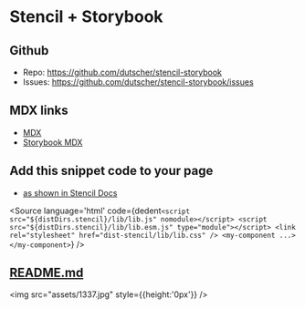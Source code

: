 
<Meta title="Getting Started" />

# Stencil + Storybook

## Github
- Repo: https://github.com/dutscher/stencil-storybook
- Issues: https://github.com/dutscher/stencil-storybook/issues

## MDX links
- [MDX](https://mdxjs.com/getting-started)
- [Storybook MDX](https://storybook.js.org/docs/react/api/mdx)

## Add this snippet code to your page
- [as shown in Stencil Docs](https://stenciljs.com/docs/output-targets#differential-bundling)

<Source
  language='html'
  code={dedent`
     <script src="${distDirs.stencil}/lib/lib.js" nomodule></script>
     <script src="${distDirs.stencil}/lib/lib.esm.js" type="module"></script>
     <link rel="stylesheet" href="dist-stencil/lib/lib.css" />
     <my-component ...></my-component>
  `}
/>

## [README.md](https://github.com/dutscher/stencil-storybook/blob/main/README.md)
<Description markdown={markdown} />

<img src="assets/1337.jpg" style={{height:'0px'}} />
